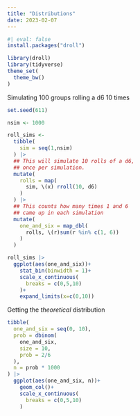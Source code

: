 ```yaml
---
title: "Distributions"
date: 2023-02-07
---
```


```r
#| eval: false
install.packages("droll")
```

```r
library(droll)
library(tidyverse)
theme_set(
  theme_bw()
)
```

Simulating 100 groups rolling a d6 10 times

```r
set.seed(611)

nsim <- 1000

roll_sims <- 
  tibble(
    sim = seq(1,nsim)
  ) |> 
  ## This will simulate 10 rolls of a d6,
  ## once per simulation.
  mutate(
    rolls = map(
      sim, \(x) rroll(10, d6)
    )
  ) |> 
  ## This counts how many times 1 and 6
  ## came up in each simulation
  mutate(
    one_and_six = map_dbl(
      rolls, \(r)sum(r %in% c(1, 6))
    )
  ) 

roll_sims |> 
  ggplot(aes(one_and_six))+
    stat_bin(binwidth = 1)+
    scale_x_continuous(
      breaks = c(0,5,10)
    )+
    expand_limits(x=c(0,10))
```

Getting the *theoretical* distribution

```r
tibble(
  one_and_six = seq(0, 10),
  prob = dbinom(
    one_and_six, 
    size = 10,
    prob = 2/6
  ),
  n = prob * 1000
) |> 
  ggplot(aes(one_and_six, n))+
    geom_col()+
    scale_x_continuous(
      breaks = c(0,5,10)
    )
```
